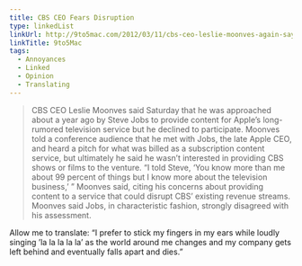 ```yaml
---
title: CBS CEO Fears Disruption
type: linkedList
linkUrl: http://9to5mac.com/2012/03/11/cbs-ceo-leslie-moonves-again-says-he-denied-steve-jobs-access-to-tv-programming-for-fear-of-disrupting-revenue-streams/
linkTitle: 9to5Mac
tags:
  - Annoyances
  - Linked
  - Opinion
  - Translating
---
```


> CBS CEO Leslie Moonves said Saturday that he was approached about a year ago by Steve Jobs to provide content for Apple’s long-rumored television service but he declined to participate. Moonves told a conference audience that he met with Jobs, the late Apple CEO, and heard a pitch for what was billed as a subscription content service, but ultimately he said he wasn’t interested in providing CBS shows or films to the venture. “I told Steve, ‘You know more than me about 99 percent of things but I know more about the television business,’ ” Moonves said, citing his concerns about providing content to a service that could disrupt CBS’ existing revenue streams. Moonves said Jobs, in characteristic fashion, strongly disagreed with his assessment.

Allow me to translate: “I prefer to stick my fingers in my ears while loudly singing ’la la la la la’ as the world around me changes and my company gets left behind and eventually falls apart and dies.”
